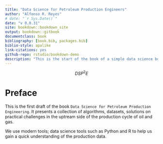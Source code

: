 ```yaml
--- 
title: "Data Science for Petroleum Production Engineers"
author: "Alfonso R. Reyes"
# date: "`r Sys.Date()`"
date: "v 0.0.31"
site: bookdown::bookdown_site
output: bookdown::gitbook
documentclass: book
bibliography: [book.bib, packages.bib]
biblio-style: apalike
link-citations: yes
github-repo: rstudio/bookdown-demo
description: "This is the start of the book of a simple data science book."
---
```


$$
DSP^2E
$$

# Preface {-}

This is the first draft of the book `Data Science for Petroleum Production Engineering`. It presents a collection of algorithms, datasets, solutions on practical challenges in the uptream side of the production cycle of oil and gas.

We use modern tools; data science tools such as Python and R to help us gain a quick understanding of the production data.





